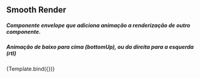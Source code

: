 
<Meta title="Components/SmoothRender" component={SmoothRender} />

## Smooth Render

##### Componente envelope que adiciona animação a renderização de outro componente.

##### Animação de baixo para cima (bottomUp), ou da direita para a esquerda (rtl)


<ArgsTable of={SmoothRender} />

<Canvas>
  <Story name="SmoothRender" variant="bottomUp" isOpen onClose args={{}}>
    {Template.bind({})}
  </Story>
</Canvas>
